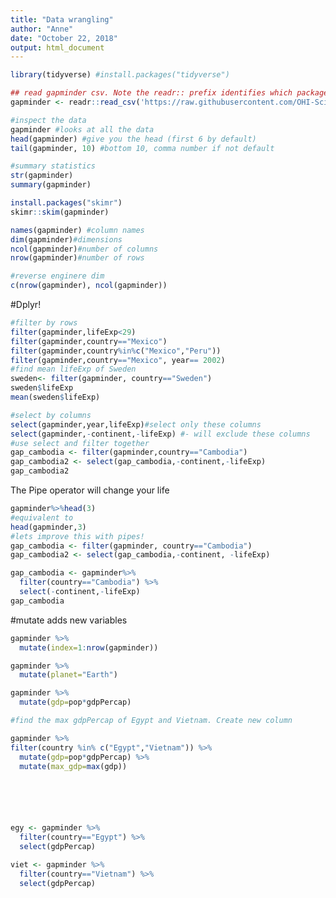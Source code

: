 ```yaml
---
title: "Data wrangling"
author: "Anne"
date: "October 22, 2018"
output: html_document
---
```


```r
library(tidyverse) #install.packages("tidyverse")
```
```r
## read gapminder csv. Note the readr:: prefix identifies which package it's in
gapminder <- readr::read_csv('https://raw.githubusercontent.com/OHI-Science/data-science-training/master/data/gapminder.csv')

#inspect the data
gapminder #looks at all the data
head(gapminder) #give you the head (first 6 by default)
tail(gapminder, 10) #bottom 10, comma number if not default

#summary statistics
str(gapminder)
summary(gapminder)

install.packages("skimr")
skimr::skim(gapminder)

names(gapminder) #column names
dim(gapminder)#dimensions
ncol(gapminder)#number of columns
nrow(gapminder)#number of rows

#reverse enginere dim
c(nrow(gapminder), ncol(gapminder))

```
#Dplyr!
```r
#filter by rows
filter(gapminder,lifeExp<29)
filter(gapminder,country=="Mexico")
filter(gapminder,country%in%c("Mexico","Peru"))
filter(gapminder,country=="Mexico", year== 2002)
#find mean lifeExp of Sweden
sweden<- filter(gapminder, country=="Sweden")
sweden$lifeExp
mean(sweden$lifeExp)
```

```r
#select by columns
select(gapminder,year,lifeExp)#select only these columns
select(gapminder,-continent,-lifeExp) #- will exclude these columns
#use select and filter together
gap_cambodia <- filter(gapminder,country=="Cambodia")
gap_cambodia2 <- select(gap_cambodia,-continent,-lifeExp)
gap_cambodia2
```

The Pipe operator will change your life
```r
gapminder%>%head(3)
#equivalent to 
head(gapminder,3)
#lets improve this with pipes!
gap_cambodia <- filter(gapminder, country=="Cambodia")
gap_cambodia2 <- select(gap_cambodia,-continent, -lifeExp)

gap_cambodia <- gapminder%>%
  filter(country=="Cambodia") %>%
  select(-continent,-lifeExp)
gap_cambodia

```
#mutate adds new variables
```r
gapminder %>% 
  mutate(index=1:nrow(gapminder))

gapminder %>% 
  mutate(planet="Earth")

gapminder %>% 
  mutate(gdp=pop*gdpPercap)

#find the max gdpPercap of Egypt and Vietnam. Create new column

gapminder %>% 
filter(country %in% c("Egypt","Vietnam")) %>% 
  mutate(gdp=pop*gdpPercap) %>% 
  mutate(max_gdp=max(gdp))






egy <- gapminder %>% 
  filter(country=="Egypt") %>% 
  select(gdpPercap)

viet <- gapminder %>% 
  filter(country=="Vietnam") %>% 
  select(gdpPercap)

```



